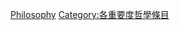 {{Emptycat}}
{{Articles by Importance|topic=哲學|project=哲學|format=toc}}

[[Category:不適用重要度條目|Philosophy]]
[[Category:各重要度哲學條目‎|Category:各重要度哲學條目‎]]
